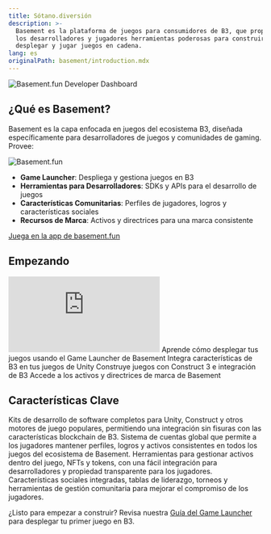 ```yaml
---
title: Sótano.diversión
description: >-
  Basement es la plataforma de juegos para consumidores de B3, que proporciona a
  los desarrolladores y jugadores herramientas poderosas para construir,
  desplegar y jugar juegos en cadena.
lang: es
originalPath: basement/introduction.mdx
---
```


<img src="/images/bsmnt-game-devs-banner.jpg" alt="Basement.fun Developer Dashboard" className="w-full aspect-video rounded-3xl" />

## ¿Qué es Basement?
Basement es la capa enfocada en juegos del ecosistema B3, diseñada específicamente para desarrolladores de juegos y comunidades de gaming. Provee:

<img src="/images/bsmnt-logo.svg" alt="Basement.fun" className="w-32" />

- **Game Launcher**: Despliega y gestiona juegos en B3
- **Herramientas para Desarrolladores**: SDKs y APIs para el desarrollo de juegos
- **Características Comunitarias**: Perfiles de jugadores, logros y características sociales
- **Recursos de Marca**: Activos y directrices para una marca consistente

<Note>
  <a href="https://basement.fun">
    Juega en la app de basement.fun
  </a>
</Note>

## Empezando

 <iframe
   className="w-full aspect-video rounded-xl mb-6"
    src="https://customer-gg6qs7nm5ue94t64.cloudflarestream.com/894036f1ce3e5aa8c6f00972b889a291/iframe?poster=https%3A%2F%2Fcustomer-gg6qs7nm5ue94t64.cloudflarestream.com%2F894036f1ce3e5aa8c6f00972b889a291%2Fthumbnails%2Fthumbnail.jpg%3Ftime%3D%26height%3D600"
    title="Basement.fun Developer Dashboard"
    frameBorder="0"
  allow="accelerometer; autoplay; clipboard-write; encrypted-media; gyroscope; picture-in-picture"
  allowFullScreen
  ></iframe>

<CardGroup cols={2}>
<Card title="Guía del Game Launcher" icon="rocket" href="/basement/game-launcher">
  Aprende cómo desplegar tus juegos usando el Game Launcher de Basement
</Card>

<Card title="Guía de Unity" icon="unity" href="/basement/unity-guide">
  Integra características de B3 en tus juegos de Unity
</Card>

<Card title="Guía de Construct" icon="gamepad" href="/basement/construct-guide">
  Construye juegos con Construct 3 e integración de B3
</Card>

<Card title="Kit de Marca" icon="palette" href="/basement/brand-kit">
  Accede a los activos y directrices de marca de Basement
</Card>
</CardGroup>

## Características Clave

<AccordionGroup>
<Accordion title="SDKs de Desarrollo de Juegos">
Kits de desarrollo de software completos para Unity, Construct y otros motores de juego populares, permitiendo una integración sin fisuras con las características blockchain de B3.
</Accordion>

<Accordion title="Identidad y Cuentas de Jugadores">
Sistema de cuentas global que permite a los jugadores mantener perfiles, logros y activos consistentes en todos los juegos del ecosistema de Basement.
</Accordion>

<Accordion title="Gestión de Activos">
Herramientas para gestionar activos dentro del juego, NFTs y tokens, con una fácil integración para desarrolladores y propiedad transparente para los jugadores.
</Accordion>

<Accordion title="Características Comunitarias">
Características sociales integradas, tablas de liderazgo, torneos y herramientas de gestión comunitaria para mejorar el compromiso de los jugadores.
</Accordion>
</AccordionGroup>


¿Listo para empezar a construir? Revisa nuestra [Guía del Game Launcher](/basement/game-launcher) para desplegar tu primer juego en B3.
